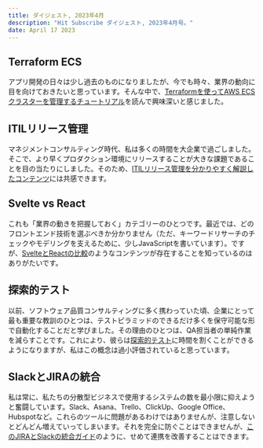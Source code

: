 ```yaml
---
title: ダイジェスト, 2023年4月
description: "Hit Subscribe ダイジェスト, 2023年4月号。"
date: April 17 2023
---
```


## Terraform ECS
アプリ開発の日々は少し過去のものになりましたが、今でも時々、業界の動向に目を向けておきたいと思っています。そんな中で、[Terraformを使ってAWS ECSクラスターを管理するチュートリアル](https://www.architect.io/blog/2021-03-30/create-and-manage-an-aws-ecs-cluster-with-terraform/)を読んで興味深いと感じました。

## ITILリリース管理

マネジメントコンサルティング時代、私は多くの時間を大企業で過ごしました。そこで、より早くプロダクション環境にリリースすることが大きな課題であることを目の当たりにしました。そのため、[ITILリリース管理を分かりやすく解説したコンテンツ](https://www.enov8.com/blog/what-is-release-management-in-itil-guide-and-best-practices/)には共感できます。

## Svelte vs React

これも「業界の動きを把握しておく」カテゴリーのひとつです。最近では、どのフロントエンド技術を選ぶべきか分かりません（ただ、キーワードリサーチのチェックやモデリングを支えるために、少しJavaScriptを書いています）。ですが、[SvelteとReactの比較](https://requestmetrics.com/blog/community/svelte-vs-react-on-performance/)のようなコンテンツが存在することを知っているのはありがたいです。

## 探索的テスト

以前、ソフトウェア品質コンサルティングに多く携わっていた頃、企業にとって最も重要な教訓のひとつは、テストピラミッドのできるだけ多くを保守可能な形で自動化することだと学びました。その理由のひとつは、QA担当者の単純作業を減らすことです。これにより、彼らは[探索的テスト](https://www.tricentis.com/learn/exploratory-testing)に時間を割くことができるようになりますが、私はこの概念は過小評価されていると思っています。

## SlackとJIRAの統合

私は常に、私たちの分散型ビジネスで使用するシステムの数を最小限に抑えようと奮闘しています。Slack、Asana、Trello、ClickUp、Google Office、Hubspotなど。これらのツールに問題があるわけではありませんが、注意しないとどんどん増えていってしまいます。それを完全に防ぐことはできませんが、[このJIRAとSlackの統合ガイド](https://www.wrangle.io/post/slack-integrations-with-jira-uses-and-how-to-set-it-up)のように、せめて連携を改善することはできます。
